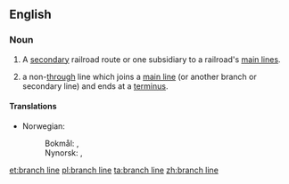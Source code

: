 ==English==

===Noun===
{{en-noun|head=[[branch]] [[line]]}}
# {{lb|en|railroads}} A [[secondary]] railroad route or one subsidiary to a railroad's [[main line]]s.
# a non-[[through]] line which joins a [[main line]] (or another branch or secondary line) and ends at a [[terminus]].

====Translations====
{{trans-top|non-through line}}
* Norwegian:
*: Bokmål: {{t|nb|sidebane|m}}, {{t|nb|sidelinje|m|f}}
*: Nynorsk: {{t|nn|sidebane|m|f}}, {{t|nn|sidelinje|f}}
{{trans-mid}}
{{trans-bottom}}

[[et:branch line]]
[[pl:branch line]]
[[ta:branch line]]
[[zh:branch line]]